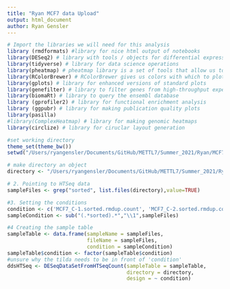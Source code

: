 ```yaml
---
title: "Ryan MCF7 data Upload"
output: html_document
author: Ryan Gensler
---
```


```r
# Import the libraries we will need for this analysis
library (rmdformats) #library for nice html output of notebooks
library(DESeq2) # library with tools / objects for differential expression analysis
library(tidyverse) # library for data science operations
library(pheatmap) # pheatmap library is a set of tools that allow us to visualize the data
library(RColorBrewer) # RColorBrewer gives us colors with which to plot things
library(gplots) # library for enhanced versions of standard plots
library(genefilter) # library to filter genes from high-throughput experiments
library(biomaRt) # library to query the ensembl database
library (gprofiler2) # library for functional enrichment analysis
library (ggpubr) # library for making publication quality plots
library(pasilla)
#library(ComplexHeatmap) # library for making genomic heatmaps
library(circlize) # library for ciruclar layout generation
```


```r
#set working directory
theme_set(theme_bw())
setwd("/Users/ryangensler/Documents/GitHub/METTL7/Summer_2021/Ryan/MCF7")
```


```r
# make directory an object
directory <- "/Users/ryangensler/Documents/GitHub/METTL7/Summer_2021/Ryan/MCF7"
```


```r
# 2. Pointing to HTSeq data
sampleFiles <- grep("sorted", list.files(directory),value=TRUE)
```


```r
#3. Setting the conditions
condition <- c('MCF7_C-1.sorted.rmdup.count', 'MCF7_C-2.sorted.rmdup.count', 'MCF7_C-3.sorted.rmdup.count','MCF7_M300_1.sorted.rmdup.count', 'MCF7_M300_2.sorted.rmdup.count', 'MCF7_M300_3.sorted.rmdup.count')
sampleCondition <- sub("(.*sorted).*","\\1",sampleFiles)
```


```r
#4 Creating the sample table 
sampleTable <- data.frame(sampleName = sampleFiles,
                          fileName = sampleFiles,
                          condition = sampleCondition)
sampleTable$condition <- factor(sampleTable$condition)
#unsure why the tilda needs to be in front of 'condition'
ddsHTSeq <- DESeqDataSetFromHTSeqCount(sampleTable = sampleTable,
                                       directory = directory,
                                       design = ~ condition)


```


